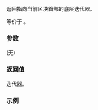 {{cpp/ranges/chunk_view/iterator/title|base}}
{{cpp/ranges/chunk_view/navbar}}

{{ddcl|since=c++23|1=
constexpr ranges::iterator_t&lt;Base&gt; base() const;
}}

返回指向当前区块首部的底层迭代器。

等价于 {{box|{{c/core|return}}{{nbsp}}{{rlpi|/#数据成员|current_}}{{c/core|;}}}}。

===参数===
(无)

===返回值===
迭代器。

===示例===
{{example
|code=
|output=
}}

{{langlinks|de|en|es|ja|ru}}